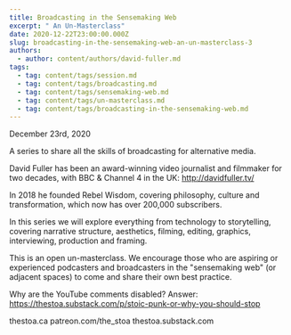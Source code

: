 ```yaml
---
title: Broadcasting in the Sensemaking Web
excerpt: " An Un-Masterclass"
date: 2020-12-22T23:00:00.000Z
slug: broadcasting-in-the-sensemaking-web-an-un-masterclass-3
authors:
  - author: content/authors/david-fuller.md
tags:
  - tag: content/tags/session.md
  - tag: content/tags/broadcasting.md
  - tag: content/tags/sensemaking-web.md
  - tag: content/tags/un-masterclass.md
  - tag: content/tags/broadcasting-in-the-sensemaking-web.md
---
```


December 23rd, 2020

A series to share all the skills of broadcasting for alternative media.

David Fuller has been an award-winning video journalist and filmmaker for two decades, with BBC & Channel 4 in the UK: http://davidfuller.tv/

In 2018 he founded Rebel Wisdom, covering philosophy, culture and transformation, which now has over 200,000 subscribers.

In this series we will explore everything from technology to storytelling, covering narrative structure, aesthetics, filming, editing, graphics, interviewing, production and framing.

This is an open un-masterclass. We encourage those who are aspiring or experienced podcasters and broadcasters in the "sensemaking web" (or adjacent spaces) to come and share their own best practice.

Why are the YouTube comments disabled? Answer: https://thestoa.substack.com/p/stoic-punk-or-why-you-should-stop

thestoa.ca
patreon.com/the_stoa
thestoa.substack.com
